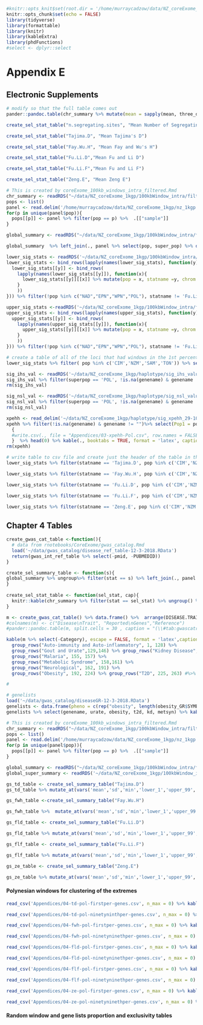 ```r
#knitr::opts_knit$set(root.dir = '/home/murraycadzow/data/NZ_coreExome_1kgp/' )
knitr::opts_chunk$set(echo = FALSE)
library(tidyverse)
library(formattable)
library(knitr)
library(kableExtra)
library(phdFunctions)
#select <- dplyr::select


```
# Appendix E

## Electronic Supplements

```r
# modify so that the full table comes out
pander::pandoc.table(chr_summary %>% mutate(mean = sapply(mean, three_dp), sd = sapply(sd, three_dp), lower_1 = sapply(lower_1, three_dp), upper_99 = sapply(upper_99, three_dp), median = sapply(median, three_dp), min = sapply(min,three_dp), max = sapply(max, three_dp)) %>% arrange(chrom,pop,stat) %>% head() %>% data.frame(),  caption = '(\\#tab:selStatSummary) Summary of the selection test statistics for all populations and all autosomes', split.tables = 80, style = 'multiline', justify = 'lccrrrrrrr')
```

```r
create_sel_stat_table("n.segregating.sites", "Mean Number of Segregating Sites")
```

<!-- Tajimas D Table -->
```r
create_sel_stat_table("Tajima.D", "Mean Tajima's D")
```

<!-- Fay and Wu's H Table -->
```r
create_sel_stat_table("Fay.Wu.H", "Mean Fay and Wu's H")
```

<!-- Fu and Li D Table -->
```r
create_sel_stat_table("Fu.Li.D","Mean Fu and Li D")
```

<!-- Fu and Li F Table -->
```r
create_sel_stat_table("Fu.Li.F","Mean Fu and Li F")
```

<!--Zeng E Table -->
```r
create_sel_stat_table("Zeng.E", "Mean Zeng E")
```

```r
# This is created by coreExome_100kb_windows_intra_filtered.Rmd
chr_summary <- readRDS("~/data/NZ_coreExome_1kgp/100kbWindow_intra/filtered/100kbwindows_chr_summary_popgenome_filtered_3ns_resized.31-8-2017.RDS") %>% filter(stat != "Fu.Li.D")
pops <- list()
panel <- read.delim('/home/murraycadzow/data/NZ_coreExome_1kgp/nz_1kgp.panel', stringsAsFactors = FALSE) %>% filter(!pop %in% c("WPN","EPN","POL","NAD"))
for(p in unique(panel$pop)){
  pops[[p]] <- panel %>% filter(pop == p) %>%  .[["sample"]]
}

global_summary <- readRDS("~/data/NZ_coreExome_1kgp/100kbWindow_intra/filtered/100kbwindows_summary_popgenome_filtered_3ns_resized.31-8-2017.RDS") %>% filter(!pop %in% c("WPN","EPN","POL","NAD"), stat != "Fu.Li.D")

```

```r
global_summary  %>% left_join(., panel %>% select(pop, super_pop) %>% distinct(), by = 'pop') %>% arrange(super_pop) %>% select(stat, super_pop, pop, mean, sd, min, lower_1,median,upper_99, max)  %>% arrange(stat,super_pop, pop) %>%  data.frame() %T>% {write.csv(., file = '~/Git_repos/bookdown_thesis/Appendices/03-gsTable.csv', row.names = FALSE, quote = FALSE)} %>% head(0) %>% kable(., caption = '(\\#tab:gsTable) Global Summary Table', format = 'latex', booktabs = TRUE) %>% footnote(general = "Appendices/03-gsTable.csv")
```

```r
lower_sig_stats <- readRDS('~/data/NZ_coreExome_1kgp/100kbWindow_intra/filtered/100kbwindows_lower_sig_stat_genes_filtered_ns3_resized-31-8-2017.RDS')
lower_sig_stats <- bind_rows(lapply(names(lower_sig_stats), function(y){
  lower_sig_stats[[y]] <- bind_rows(
    lapply(names(lower_sig_stats[[y]]), function(x){
      lower_sig_stats[[y]][[x]] %>% mutate(pop = x, statname =y, chrom = as.character(chrom)) 
    }
    ))
})) %>% filter(!pop %in% c("NAD","EPN","WPN","POL"), statname != 'Fu.Li.D')

upper_sig_stats <-readRDS('~/data/NZ_coreExome_1kgp/100kbWindow_intra/filtered/100kbwindows_upper_sig_stat_genes_filtered_ns3_resized-31-8-2017.RDS')
upper_sig_stats <- bind_rows(lapply(names(upper_sig_stats), function(y){
  upper_sig_stats[[y]] <- bind_rows(
    lapply(names(upper_sig_stats[[y]]), function(x){
      upper_sig_stats[[y]][[x]] %>% mutate(pop = x, statname =y, chrom = as.character(chrom)) 
    }
    ))
})) %>% filter(!pop %in% c("NAD","EPN","WPN","POL"), statname != 'Fu.Li.D')

```

```r
# create a table of all of the loci that had windows in the 1st percentile and < 0 in value
lower_sig_stats %>% filter( pop %in% c('CIM','NZM','SAM','TON')) %>% select(chrom, statname, SYMBOL, pop) %>% distinct() %>% spread(., key=pop, value = pop) %>% replace_na(list(CIM = "", NZM = "", SAM = "", TON = "")) %>% unite(., col = Pop, c('CIM','NZM','SAM','TON'), sep = ',')  %>% mutate(Pop = stringr::str_replace_all(Pop, "[,]+", ',') %>% stringr::str_replace_all(., pattern = '^[,]+|[,]$', replacement = "") %>% stringr::str_replace_all(., ",", ", ")) %>% mutate(chr = as.numeric(sapply(chrom, function(x){strsplit(x, split = 'r')[[1]][2]}))) %>% arrange(statname, chr) %>% select(statname, everything(), -chr) %>% filter(!is.na(SYMBOL)) %T>% {write.csv(., file = '~/Git_repos/bookdown_thesis/Appendices/03-intrasfsPol.csv', row.names = FALSE, quote = TRUE)} %>% head(0) %>% kable(., caption = '(\\#tab:intrasfsPol) All genes that had a window in the 1st percentile and value < 0 from a Polynesian population', booktabs = TRUE, format = 'latex') %>% footnote(general = "Electronic Supplement: Appendices/03-intrasfsPol.csv", escape = FALSE)
```

```r
sig_ihs_val <- readRDS('~/data/NZ_coreExome_1kgp/haplotype/sig_ihs_values_with_genes_14-11-2017.RDS') %>% filter(abs(statvalue) > 2.6 )
sig_ihs_val %>% filter(superpop == 'POL', !is.na(genename) & genename != "") %>% select(Pop = pop, chrom, chrom_start, chrom_end, genename, iHS = statvalue) %>% arrange(chrom, chrom_start, Pop) %T>% {write.csv(., file = "Appendices/03-ihs-Pol.csv", row.names = FALSE, quote = FALSE)}  %>% head(0) %>% kable(., booktabs = TRUE, format = 'latex', caption = '(\\#tab:ihsPolgenes) All genes that had a significant iHS value in Polynesian populations.') %>% kableExtra::footnote("Appendices/03-ihs-Pol.csv", threeparttable = TRUE)
rm(sig_ihs_val)
```

```r
sig_nsl_val <- readRDS('~/data/NZ_coreExome_1kgp/haplotype/sig_nsl_values_with_genes_14-11-2017.RDS') %>% filter(abs(statvalue) > 2.6 )
sig_nsl_val %>% filter(superpop == 'POL', !is.na(genename) & genename != "") %>% select(Pop = pop, chrom, chrom_start, chrom_end, genename, nSL = statvalue) %>% arrange(chrom, chrom_start, Pop) %T>% {write.csv(., file = "Appendices/03-nsl-Pol.csv", row.names = FALSE, quote = FALSE)}  %>% head(0) %>% kable(., booktabs = TRUE, format = 'latex', caption = '(\\#tab:nslPolgenes) All genes that had a significant nSL value in Polynesian populations.') %>% kableExtra::footnote("Appendices/03-nsl-Pol.csv", threeparttable = TRUE)
rm(sig_nsl_val)
```

```r
xpehh <- read_delim('~/data/NZ_coreExome_1kgp/haplotype/sig_xpehh_29-10-2017.csv', delim = ',') %>% filter(!pop1 %in% c("POL","EPN","WPN", "NAD"), !pop2 %in% c("POL","EPN","WPN", "NAD")) %>% filter(abs(xpehh_value) > 2.6)
xpehh %>% filter(!is.na(genename) & genename != "")%>% select(Pop1 = pop1,Pop2 = pop2, chrom, chrom_start, chrom_end,XPEHH = xpehh_value, Genename = genename)  %>% arrange(chrom, chrom_start, Pop1, Pop2) %T>% 
  {
  #write.csv(., file = "Appendices/03-xpehh-Pol.csv", row.names = FALSE, quote = FALSE)
  }  %>% head(0) %>% kable(., booktabs = TRUE, format = 'latex', caption = '(\\#tab:xpehhPolgenes) All genes that had a significant XP-EHH value in Polynesian populations.') %>% kableExtra::footnote("Appendices/03-xpehh-Pol.csv", threeparttable = TRUE)
rm(xpehh)
```


```r
# write table to csv file and create just the header of the table in the pdf
lower_sig_stats %>% filter(statname == 'Tajima.D', pop %in% c('CIM','NZM','SAM','TON')) %>% anti_join(., lower_sig_stats %>% filter(statname == 'Tajima.D', !pop %in% c('CIM','NZM','SAM','TON')), by = "SYMBOL") %>% select(chrom, SYMBOL, pop) %>% distinct() %>% spread(., key=pop, value = pop) %>% replace_na(list(CIM = "", NZM = "", SAM = "", TON = "")) %>% unite(., col = Pop, c('CIM','NZM','SAM','TON'), sep = ',')  %>% mutate(Pop = stringr::str_replace_all(Pop, "[,]+", ',') %>% stringr::str_replace_all(., pattern = '^[,]+|[,]$', replacement = "") %>% stringr::str_replace_all(., ",", ", ")) %>% mutate(chr = as.numeric(sapply(chrom, function(x){strsplit(x, split = 'r')[[1]][2]}))) %>% arrange(chr) %>% select(-chr) %T>%  {write.csv(., file = '~/Git_repos/bookdown_thesis/Appendices/03_tdPol.csv', row.names = FALSE, quote = TRUE)} %>% head(0) %>%  kable(., booktabs = TRUE, caption = "(\\#tab:lowersigtdPol) Loci that had a Tajima's D in the lower tail that was only found in a Polynesian population", format = 'latex') %>% footnote(general = "Electronic Supplement: Appendices/03\\\\_tdPol.csv", escape = FALSE)
```

```r
lower_sig_stats %>% filter(statname == 'Fay.Wu.H', pop %in% c('CIM','NZM','SAM','TON')) %>% anti_join(., lower_sig_stats %>% filter(statname == 'Fay.Wu.H', !pop %in% c('CIM','NZM','SAM','TON')), by = "SYMBOL") %>% select(chrom, SYMBOL, pop) %>% distinct() %>% spread(., key=pop, value = pop) %>% replace_na(list(CIM = "", NZM = "", SAM = "", TON = "")) %>% unite(., col = Pop, c('CIM','NZM','SAM','TON'), sep = ',') %>% mutate(Pop = stringr::str_replace_all(Pop, "[,]+", ',') %>% stringr::str_replace_all(., pattern = '^[,]+|[,]$', replacement = "") %>% stringr::str_replace_all(., ",", ", ")) %>% mutate(chr = as.numeric(sapply(chrom, function(x){strsplit(x, split = 'r')[[1]][2]}))) %>% arrange(chr) %>% select(-chr)%>%  write.csv(., file = '~/Git_repos/bookdown_thesis/Appendices/03_fwhPol.csv', row.names = FALSE, quote = TRUE) # %>%  kable(., booktab = TRUE, longtable = TRUE,caption = "(\\#tab:lowersigfwhPol) Loci that had a Fay and Wu's H in the lower tail that was only found in a Polynesian population")
```

```r
lower_sig_stats %>% filter(statname == 'Fu.Li.D', pop %in% c('CIM','NZM','SAM','TON')) %>% anti_join(., lower_sig_stats %>% filter(statname == 'Fu.Li.D', !pop %in% c('CIM','NZM','SAM','TON')), by = "SYMBOL") %>% select(chrom, SYMBOL, pop) %>% distinct() %>% spread(., key=pop, value = pop) %>% replace_na(list(CIM = "", NZM = "", SAM = "", TON = "")) %>% unite(., col = Pop, c('CIM','NZM','SAM','TON'), sep = ',') %>% mutate(Pop = stringr::str_replace_all(Pop, "[,]+", ',') %>% stringr::str_replace_all(., pattern = '^[,]+|[,]$', replacement = "") %>% stringr::str_replace_all(., ",", ", "))%>% mutate(chr = as.numeric(sapply(chrom, function(x){strsplit(x, split = 'r')[[1]][2]}))) %>% arrange(chr) %>% select(-chr) %>% write.csv(., file = '~/Git_repos/bookdown_thesis/Appendices/03_fldPol.csv', row.names = FALSE, quote = TRUE) # %>% kable(., booktab = TRUE, longtable = TRUE,caption = "(\\#tab:lowersigfldPol) Loci that had a Fu and Li's D in the lower tail that was only found in a Polynesian population")
```

```r
lower_sig_stats %>% filter(statname == 'Fu.Li.F', pop %in% c('CIM','NZM','SAM','TON')) %>% anti_join(., lower_sig_stats %>% filter(statname == 'Fu.Li.F', !pop %in% c('CIM','NZM','SAM','TON')), by = "SYMBOL") %>% select(chrom, SYMBOL, pop) %>% distinct() %>% spread(., key=pop, value = pop) %>% replace_na(list(CIM = "", NZM = "", SAM = "", TON = "")) %>% unite(., col = Pop, c('CIM','NZM','SAM','TON'), sep = ',') %>% mutate(Pop = stringr::str_replace_all(Pop, "[,]+", ',') %>% stringr::str_replace_all(., pattern = '^[,]+|[,]$', replacement = "") %>% stringr::str_replace_all(., ",", ", "))%>% mutate(chr = as.numeric(sapply(chrom, function(x){strsplit(x, split = 'r')[[1]][2]}))) %>% arrange(chr) %>% select(-chr) %>% head() %>% kable(., booktab = TRUE, longtable = TRUE,caption = "(\\#tab:lowersigflfPol) Loci that had a Fu and Li's F in the lower tail that was only found in a Polynesian population")
```

```r
lower_sig_stats %>% filter(statname == 'Zeng.E', pop %in% c('CIM','NZM','SAM','TON')) %>% anti_join(., lower_sig_stats %>% filter(statname == 'Zeng.E', !pop %in% c('CIM','NZM','SAM','TON')), by = "SYMBOL") %>% select(chrom, SYMBOL, pop) %>% distinct() %>% spread(., key=pop, value = pop) %>% replace_na(list(CIM = "", NZM = "", SAM = "", TON = "")) %>% unite(., col = Pop, c('CIM','NZM','SAM','TON'), sep = ',') %>% mutate(Pop = stringr::str_replace_all(Pop, "[,]+", ',') %>% stringr::str_replace_all(., pattern = '^[,]+|[,]$', replacement = "") %>% stringr::str_replace_all(., ",", ", "))%>% mutate(chr = as.numeric(sapply(chrom, function(x){strsplit(x, split = 'r')[[1]][2]}))) %>% arrange(chr) %>% select(-chr) %>%head() %>%  kable(.,booktab = TRUE, longtable = TRUE, caption = "(\\#tab:lowersigzePol) Loci that had a Zeng's E in the lower tail that was only found in a Polynesian population")
```

## Chapter 4 Tables

```r
create_gwas_cat_table <-function(){
  # data from rnotebooks/CoreExome/gwas_catalog.Rmd
  load('~/data/gwas_catalog/disease_ref_table-12-3-2018.RData')
  return(gwas_int_ref_table %>% select(-pmid, -PUBMEDID))
}

create_sel_summary_table <- function(s){
global_summary %>% ungroup%>% filter(stat == s) %>% left_join(., panel %>% select(pop, super_pop) %>% distinct(), by = 'pop') %>% arrange(super_pop) %>% select(super_pop, pop, mean, sd, min, lower_1,median,upper_99, max)  %>%  data.frame()
}
  
create_sel_stat_table <- function(sel_stat, cap){
  knitr::kable(chr_summary %>% filter(stat == sel_stat) %>% ungroup() %>%  select(pop, chrom, mean) %>% spread(.,chrom, mean) %>% left_join(., panel %>% select(pop, super_pop) %>% distinct(), "pop") %>% select(pop, super_pop, 2:23) %>% arrange(super_pop, pop) %>% head(), align = c('l','c',rep('r', 22)), col.names = c("Population", "Super Population", paste0('Chr',1:22)), caption = cap, digits =  3)
}
```


```r
m <- create_gwas_cat_table() %>% data.frame() %>%  arrange(DISEASE.TRAIT, ref) %>% select(-REPORTED.GENE.S., 'Category' = list, 'Disease Trait' = DISEASE.TRAIT, 'Reference' = ref) %>% mutate(Reference = sapply(Reference, function(x){paste0("\\citet{",substr(x, 2, nchar(x)),"}")})) %>% select(3,1,2)%>% distinct() %>% arrange(Category, `Disease Trait`, Reference) #%>% filter(Category != "Kidney Disease")
#colnames(m) <- c("Disease\nTrait", "Reported\nGenes","Reference")  
#pander::pandoc.table(m, split.cells = 30 , caption = "(\\#tab:gwascatref) GWAS catalog studies used. Disease trait as specified in GWAS catalog", keep.line.breaks = TRUE)

kable(m %>% select(-Category), escape = FALSE, format = 'latex',caption = "(\\#tab:gwascatref) GWAS catalog studies used. Disease trait as specified in GWAS catalog", booktabs = TRUE, longtable = TRUE) %>% kable_styling(latex_options = c("repeat_header"), full_width = TRUE) %>% 
  group_rows("Auto-immunity and Auto-inflammatory", 1, 128) %>% 
  group_rows("Gout and Urate",129,146) %>% group_rows("Kidney Disease",147,154) %>% 
  group_rows("Malaria", 155, 157) %>% 
  group_rows("Metabolic Syndrome", 158,161) %>% 
  group_rows("Neurological", 162, 191) %>% 
  group_rows("Obesity", 192, 224) %>% group_rows("T2D", 225, 263) #%>% group_rows("Metabolic Syndrome", 19,22) %>% group_rows("Obesity", 23, 55) %>% group_rows("T2D", 56, 94) 

#
```


```r
# genelists
load('~/data/gwas_catalog/diseaseGR-12-3-2018.RData')
genelists <- data.frame(pheno = c(rep("obesity", length(obesity_GR$SYMBOL)), rep("urate", length( urate_goutGR$SYMBOL)), rep('t2d', length(t2d_GR$SYMBOL)), rep("kd", length(kd_GR$SYMBOL)), rep("metsyn", length(metsyn_GR$SYMBOL))),  genename = c(obesity_GR$SYMBOL, urate_goutGR$SYMBOL, t2d_GR$SYMBOL, kd_GR$SYMBOL, metsyn_GR$SYMBOL), stringsAsFactors = FALSE) %>% distinct() %>%  mutate(present = 1) %>% spread(pheno, present, 0)
genelists %>% select(genename, urate, obesity, t2d, kd, metsyn) %>% kable(., col.names = c("Gene name", "Urate and gout","Obesity","T2D","Kidney disease", "Metabolic syndrome"), caption = '(\\#tab:gwasgenes) Disease associated genes by category from the GWAS catalog. For references see Table \\ref{tab:gwascatref}.' , escape = FALSE, booktabs = TRUE, longtable = TRUE)
```



```r
# This is created by coreExome_100kb_windows_intra_filtered.Rmd
chr_summary <- readRDS("~/data/NZ_coreExome_1kgp/100kbWindow_intra/filtered/100kbwindows_chr_summary_popgenome_filtered_3ns_resized.31-8-2017.RDS")
pops <- list()
panel <- read.delim('/home/murraycadzow/data/NZ_coreExome_1kgp/nz_1kgp.panel', stringsAsFactors = FALSE)
for(p in unique(panel$pop)){
  pops[[p]] <- panel %>% filter(pop == p) %>%  .[["sample"]]
}

global_summary <- readRDS("~/data/NZ_coreExome_1kgp/100kbWindow_intra/filtered/100kbwindows_summary_popgenome_filtered_3ns_resized.31-8-2017.RDS") %>% filter(!pop %in% c("WPN","EPN","POL","NAD"))
global_super_summary <- readRDS('~/data/NZ_coreExome_1kgp/100kbWindow_intra/filtered/100kbwindows_summary_superpop_popgenome_filtered_3ns_resized.6-11-2017.RDS')


```




```r
gs_td_table <- create_sel_summary_table("Tajima.D")
gs_td_table %>% mutate_at(vars('mean','sd','min','lower_1','upper_99','median','max'), funs(sprintf("%.3f",. ))) %>% select(-super_pop) %>%  knitr::kable(., format = 'latex', booktabs = TRUE, col.names = c("Population","Mean","Std. Dev","Min","Lower 1%","Median","Upper 99%", "Max"), caption = "(\\#tab:gsTdTable) \\gls{td} summary statistics by population", align = c('l', rep('r', 8))) %>% kableExtra::group_rows("AFR", 1, 7) %>% kableExtra::group_rows("AMR", 8, 11) %>% kableExtra::group_rows("EAS", 12, 16) %>% kableExtra::group_rows("EUR", 17, 22) %>% kableExtra::group_rows("POL", 23, 26) %>% kableExtra::group_rows("SAS", 27,31)
```

```r
gs_fwh_table <-create_sel_summary_table("Fay.Wu.H")

gs_fwh_table %>%  mutate_at(vars('mean','sd','min','lower_1','upper_99','median','max'), funs(sprintf("%.3f",. ))) %>%  select(-super_pop) %>%  knitr::kable(., format = 'latex', booktabs = TRUE, col.names = c("Population","Mean","Std. Dev","Min","Lower 1%","Median","Upper 99%", "Max"), caption = "(\\#tab:gsFwhTable) \\gls{fwh} summary statistics by population", align = c('l', rep('r', 8))) %>% kableExtra::group_rows("AFR", 1, 7) %>% kableExtra::group_rows("AMR", 8, 11) %>% kableExtra::group_rows("EAS", 12, 16) %>% kableExtra::group_rows("EUR", 17, 22) %>% kableExtra::group_rows("POL", 23, 26) %>% kableExtra::group_rows("SAS", 27,31)
```


```r
gs_fld_table <- create_sel_summary_table("Fu.Li.D")

gs_fld_table %>% mutate_at(vars('mean','sd','min','lower_1','upper_99','median','max'), funs(sprintf("%.3f",. ))) %>% select(-super_pop) %>%  knitr::kable(., format = 'latex', booktabs = TRUE, col.names = c("Population","Mean","Std. Dev","Min","Lower 1%","Median","Upper 99%", "Max"), caption = "(\\#tab:gsFldTable) \\gls{fld} summary statistics by population", align = c('l', rep('r', 8))) %>% kableExtra::group_rows("AFR", 1, 7) %>% kableExtra::group_rows("AMR", 8, 11) %>% kableExtra::group_rows("EAS", 12, 16) %>% kableExtra::group_rows("EUR", 17, 22) %>% kableExtra::group_rows("POL", 23, 26) %>% kableExtra::group_rows("SAS", 27,31)
```

```r
gs_flf_table <- create_sel_summary_table("Fu.Li.F")

gs_flf_table %>% mutate_at(vars('mean','sd','min','lower_1','upper_99','median','max'), funs(sprintf("%.3f",. ))) %>% select(-super_pop) %>%  knitr::kable(., format = 'latex', booktabs = TRUE, col.names = c("Population","Mean","Std. Dev","Min","Lower 1%","Median","Upper 99%", "Max"), caption = "(\\#tab:gsFlfTable) \\gls{flf} summary statistics by population", align = c('l', rep('r', 8))) %>% kableExtra::group_rows("AFR", 1, 7) %>% kableExtra::group_rows("AMR", 8, 11) %>% kableExtra::group_rows("EAS", 12, 16) %>% kableExtra::group_rows("EUR", 17, 22) %>% kableExtra::group_rows("POL", 23, 26) %>% kableExtra::group_rows("SAS", 27,31)
```

```r
gs_ze_table <- create_sel_summary_table("Zeng.E")

gs_ze_table %>% mutate_at(vars('mean','sd','min','lower_1','upper_99','median','max'), funs(sprintf("%.3f",. ))) %>% select(-super_pop) %>%  knitr::kable(., format = 'latex', booktabs = TRUE, col.names = c("Population","Mean","Std. Dev","Min","Lower 1%","Median","Upper 99%", "Max"), caption = "(\\#tab:gsZeTable) \\gls{ze} summary statistics by population", align = c('l', rep('r', 8))) %>% kableExtra::group_rows("AFR", 1, 7) %>% kableExtra::group_rows("AMR", 8, 11) %>% kableExtra::group_rows("EAS", 12, 16) %>% kableExtra::group_rows("EUR", 17, 22) %>% kableExtra::group_rows("POL", 23, 26) %>% kableExtra::group_rows("SAS", 27,31)
```


#### Polynesian windows for clustering of the extremes

```r
read_csv('Appendices/04-td-pol-firstper-genes.csv', n_max = 0) %>% kable(format = 'latex', caption = '(\\#tab:polTdNegGenes) Genes intersecting the windows of the 1st percentile \\gls{td} in Polynesians') %>% footnote("Appendices/04-td-pol-firstper-genes.csv", threeparttable = TRUE)
```

```r
read_csv('Appendices/04-td-pol-ninetyninthper-genes.csv', n_max = 0) %>% kable(format = 'latex', caption = '(\\#tab:polTdPosGenes) Genes intersecting the windows of the 99th percentile \\gls{td} in Polynesians') %>% footnote('Appendices/04-td-pol-ninetyninthper-genes.csv', threeparttable = TRUE)
```


```r
read_csv('Appendices/04-fwh-pol-firstper-genes.csv', n_max = 0) %>% kable(format = 'latex', caption = '(\\#tab:polFwhNegGenes) Genes intersecting the windows of the 1st percentile \\gls{fwh} in Polynesians') %>% footnote('Appendices/04-fwh-pol-firstper-genes.csv', threeparttable = TRUE)
```

```r
read_csv('Appendices/04-fwh-pol-ninetyninethper-genes.csv', n_max = 0) %>% kable(format = 'latex', caption = '(\\#tab:polFwhPosGenes) Genes intersecting the windows of the 99th percentile \\gls{fwh} in Polynesians') %>% footnote('Appendices/04-fwh-pol-ninetyninethper-genes.csv', threeparttable = TRUE)
```

```r
read_csv('Appendices/04-fld-pol-firstper-genes.csv', n_max = 0) %>% kable(format = 'latex', caption = '(\\#tab:polFldNegGenes) Genes intersecting the windows of the 1st percentile \\gls{fld} in Polynesians') %>% footnote('Appendices/04-fld-pol-firstper-genes.csv', threeparttable = TRUE)
```

```r
read_csv('Appendices/04-fld-pol-ninetyninethper-genes.csv', n_max = 0) %>% kable(format = 'latex', caption = '(\\#tab:polFldPosGenes) Genes intersecting the windows of the 99th percentile \\gls{fld} in Polynesians') %>% footnote('Appendices/04-fld-pol-ninetyninethper-genes.csv', threeparttable = TRUE)
```


```r
read_csv('Appendices/04-flf-pol-firstper-genes.csv', n_max = 0) %>% kable(format = 'latex', caption = '(\\#tab:polFlfNegGenes) Genes intersecting the windows of the 1st percentile \\gls{flf} in Polynesians') %>% footnote('Appendices/04-flf-pol-firstper-genes.csv', threeparttable = TRUE)
```

```r
read_csv('Appendices/04-flf-pol-ninetyninethper-genes.csv', n_max = 0) %>% kable(format = 'latex', caption = '(\\#tab:polFlfPosGenes) Genes intersecting the windows of the 99th percentile \\gls{flf} in Polynesians') %>% footnote('Appendices/04-flf-pol-ninetyninethper-genes.csv', threeparttable = TRUE)
```


```r
read_csv('Appendices/04-ze-pol-firstper-genes.csv', n_max = 0) %>% kable(format = 'latex', caption = '(\\#tab:polZeNegGenes) Genes intersecting the windows of the 1st percentile \\gls{ze} in Polynesians') %>% footnote('Appendices/04-ze-pol-firstper-genes.csv', threeparttable = TRUE)
```

```r
read_csv('Appendices/04-ze-pol-ninetyninethper-genes.csv', n_max = 0) %>% kable(format = 'latex', caption = '(\\#tab:polZePosGenes) Genes intersecting the windows of the 99th percentile \\gls{ze} in Polynesians') %>% footnote('Appendices/04-ze-pol-ninetyninethper-genes.csv', threeparttable = TRUE)
```

#### Random window and gene lists proportion and exclusivity tables


